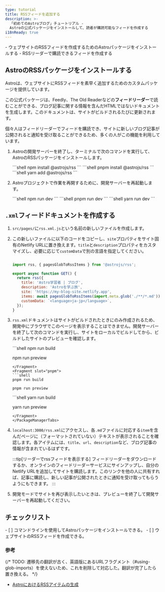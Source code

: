 ```yaml
---
type: tutorial
title: RSSフィードを追加する
description: >-
  「初めてのAstroブログ」チュートリアル -
  Astroの公式パッケージをインストールして、読者が購読可能なフィードを作成する
i18nReady: true
---
```




<PreCheck>
  - ウェブサイトのRSSフィードを作成するためのAstroパッケージをインストールする
  - RSSリーダーで購読できるフィードを作成する
</PreCheck>

## AstroのRSSパッケージをインストールする

Astroは、ウェブサイトにRSSフィードを素早く追加するためのカスタムパッケージを提供しています。

この公式パッケージは、Feedly、The Old Readerなどの**フィードリーダー**で読むことができる、ブログ記事に関する情報を含んだHTMLではないドキュメントを生成します。このドキュメントは、サイトがビルドされるたびに更新されます。

個々人はフィードリーダーでフィードを購読でき、サイトに新しいブログ記事が公開されると通知を受け取ることができるため、多くの人がこの機能を利用しています。

1. Astroの開発サーバーを終了し、ターミナルで次のコマンドを実行して、AstroのRSSパッケージをインストールします。

    <PackageManagerTabs>
      <Fragment slot="npm">
      ```shell
      npm install @astrojs/rss
      ```
      </Fragment>
      <Fragment slot="pnpm">
      ```shell
      pnpm install @astrojs/rss
      ```
      </Fragment>
      <Fragment slot="yarn">
      ```shell
      yarn add @astrojs/rss
      ```
      </Fragment>
    </PackageManagerTabs>

2. Astroプロジェクトで作業を再開するために、開発サーバーを再起動します。

    <PackageManagerTabs>
      <Fragment slot="npm">
      ```shell
      npm run dev
      ```
      </Fragment>
      <Fragment slot="pnpm">
      ```shell
      pnpm run dev
      ```
      </Fragment>
      <Fragment slot="yarn">
      ```shell
      yarn run dev
      ```
      </Fragment>
    </PackageManagerTabs>

## `.xml`フィードドキュメントを作成する

1. `src/pages/`に`rss.xml.js`という名前の新しいファイルを作成します。

2. この新しいファイルに以下のコードをコピーし、`site`プロパティをサイト固有のNetlify URLに置き換えます。`title`と`description`プロパティをカスタマイズし、必要に応じて`customData`で別の言語を指定してください。

    ```js title="src/pages/rss.xml.js"

    import rss, { pagesGlobToRssItems } from '@astrojs/rss';

    export async function GET() {
      return rss({
        title: 'Astro学習者 | ブログ',
        description: 'Astroを学ぶ旅',
        site: 'https://my-blog-site.netlify.app',
        items: await pagesGlobToRssItems(import.meta.glob('./**/*.md')),
        customData: `<language>ja-jp</language>`,
      });
    }
    ```

3. `rss.xml`ドキュメントはサイトがビルドされたときにのみ作成されるため、開発中にブラウザでこのページを表示することはできません。開発サーバーを終了して次のコマンドを実行し、サイトをローカルでビルドしてから、ビルドしたサイトのプレビューを確認します。

    <PackageManagerTabs>
      <Fragment slot="npm">
      ```shell
      npm run build

      npm run preview
      ```
      </Fragment>
      <Fragment slot="pnpm">
      ```shell
      pnpm run build

      pnpm run preview
      ```
      </Fragment>
      <Fragment slot="yarn">
      ```shell
      yarn run build

      yarn run preview
      ```
      </Fragment>
    </PackageManagerTabs>

4. `localhost:3000/rss.xml`にアクセスし、各`.md`ファイルに対応する`item`を含んだページに（フォーマットされていない）テキストが表示されることを確認します。各アイテムには、`title`、`url`、`description`など、ブログ記事の情報が含まれているはずです。

    :::tip[リーダーでrssフィードを表示する]
    フィードリーダーをダウンロードするか、オンラインのフィードリーダーサービスにサインアップし、自分のNetlify URLを追加してサイトを購読します。このリンクを他の人に共有すれば、記事に購読し、新しい記事が公開されたときに通知を受け取ってもらうようにもできます。
    :::

5. 開発モードでサイトを再び表示したいときは、プレビューを終了して開発サーバーを再起動してください。



<Box icon="check-list">

## チェックリスト

<Checklist>
- [ ] コマンドラインを使用してAstroパッケージをインストールできる。
- [ ] ウェブサイトのRSSフィードを作成できる。
</Checklist>
</Box>

### 参考

{/* TODO: 遷移先の翻訳が古く、英語版にあるURLフラグメント（#using-glob-imports）を使えないため、これを削除して対応した。翻訳が完了したら置き換える。 */}
- [AstroにおけるRSSアイテムの生成](/ja/guides/rss/)
